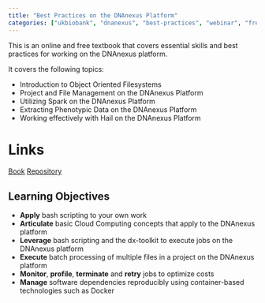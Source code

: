 ```yaml
---
title: "Best Practices on the DNAnexus Platform"
categories: ["ukbiobank", "dnanexus", "best-practices", "webinar", "free"]
---
```


This is an online and free textbook that covers essential skills and best practices for working on the DNAnexus platform.

It covers the following topics:

- Introduction to Object Oriented Filesystems
- Project and File Management on the DNAnexus Platform
- Utilizing Spark on the DNAnexus Platform
- Extracting Phenotypic Data on the DNAnexus Platform
- Working effectively with Hail on the DNAnexus Platform

# Links

[Book](https://laderast.github.io/best_practices_dnanexus/){.btn .btn-primary role="button"} [Repository](https://github.com/laderast/best_practices_dnanexus){.btn .btn-primary role="button"}


## Learning Objectives

-   **Apply** bash scripting to your own work
-   **Articulate** basic Cloud Computing concepts that apply to the DNAnexus platform
-   **Leverage** bash scripting and the dx-toolkit to execute jobs on the DNAnexus platform
-   **Execute** batch processing of multiple files in a project on the DNAnexus platform
-   **Monitor**, **profile**, **terminate** and **retry** jobs to optimize costs
-   **Manage** software dependencies reproducibly using container-based technologies such as Docker

